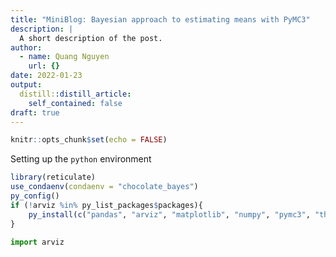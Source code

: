 ```yaml
---
title: "MiniBlog: Bayesian approach to estimating means with PyMC3"
description: |
  A short description of the post.
author:
  - name: Quang Nguyen
    url: {}
date: 2022-01-23
output:
  distill::distill_article:
    self_contained: false
draft: true
---
```



```r
knitr::opts_chunk$set(echo = FALSE)
```

<aside>
Setting up the `python` environment  
```r
library(reticulate)
use_condaenv(condaenv = "chocolate_bayes")
py_config()
if (!arviz %in% py_list_packages$packages){
    py_install(c("pandas", "arviz", "matplotlib", "numpy", "pymc3", "theano"))
}
```
</aside>

```python
import arviz


```



